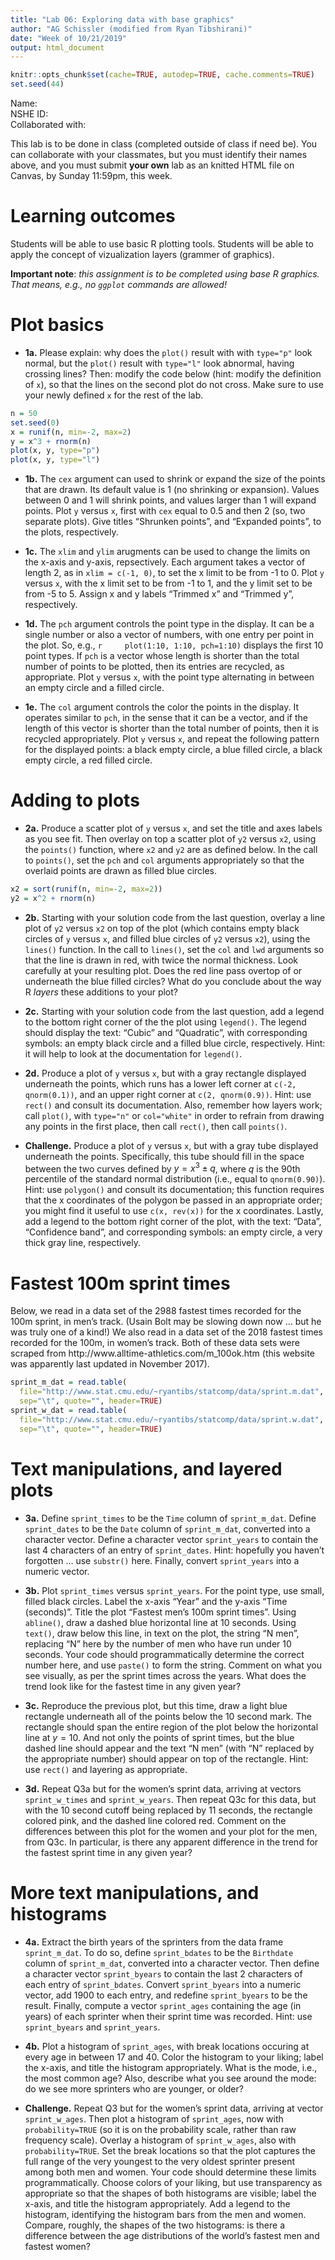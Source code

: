 ```yaml
---
title: "Lab 06: Exploring data with base graphics"
author: "AG Schissler (modified from Ryan Tibshirani)"
date: "Week of 10/21/2019"
output: html_document
---
```


```r
knitr::opts_chunk$set(cache=TRUE, autodep=TRUE, cache.comments=TRUE)
set.seed(44)
```

Name:  
NSHE ID:  
Collaborated with:  

This lab is to be done in class (completed outside of class if need be). You can collaborate with your classmates, but you must identify their names above, and you must submit **your own** lab as an knitted HTML file on Canvas, by Sunday 11:59pm, this week.

Learning outcomes
===

Students will be able to use basic R plotting tools.
Students will be able to apply the concept of vizualization layers (grammer of graphics).

**Important note**: *this assignment is to be completed using base R graphics. That means, e.g., no `ggplot` commands are allowed!*

Plot basics
===

- **1a.** Please explain: why does the `plot()` result with with `type="p"` look normal, but the `plot()` result with `type="l"` look abnormal, having crossing lines? Then: modify the code below (hint: modify the definition of `x`), so that the lines on the second plot do not cross. Make sure to use your newly defined `x` for the rest of the lab.

```r
n = 50
set.seed(0)
x = runif(n, min=-2, max=2)
y = x^3 + rnorm(n)
plot(x, y, type="p")
plot(x, y, type="l")
```

- **1b.** The `cex` argument can used to shrink or expand the size of the points that are drawn. Its default value is 1 (no shrinking or expansion). Values between 0 and 1 will shrink points, and values larger than 1 will expand points. Plot `y` versus `x`, first with `cex` equal to 0.5 and then 2 (so, two separate plots). Give titles "Shrunken points", and "Expanded points", to the plots, respectively.

- **1c.** The `xlim` and `ylim` arugments can be used to change the limits on the x-axis and y-axis, repsectively. Each argument takes a vector of length 2, as in `xlim = c(-1, 0)`, to set the x limit to be from -1 to 0. Plot `y` versus `x`, with the x limit set to be from -1 to 1, and the y limit set to be from -5 to 5. Assign x and y labels "Trimmed x" and "Trimmed y", respectively.

- **1d.** The `pch` argument controls the point type in the display. It can be a single number or also a vector of numbers, with one entry per point in the plot. So, e.g., 
    ```r
    plot(1:10, 1:10, pch=1:10)
    ```
    displays the first 10 point types. If `pch` is a vector whose length is shorter than the total number of points to be plotted, then its entries are recycled, as appropriate. Plot `y` versus `x`, with the point type alternating in between an empty circle and a filled circle. 
    
- **1e.** The `col` argument controls the color the points in the display. It operates similar to `pch`, in the sense that it can be a vector, and if the length of this vector is shorter than the total number of points, then it is recycled appropriately. Plot `y` versus `x`, and repeat the following pattern for the displayed points: a black empty circle, a blue filled circle, a black empty circle, a red filled circle.

Adding to plots
===

- **2a.** Produce a scatter plot of `y` versus `x`, and set the title and axes labels as you see fit. Then overlay on top a scatter plot of `y2` versus `x2`, using the `points()` function, where `x2` and `y2` are as defined below. In the call to `points()`, set the `pch` and `col` arguments appropriately so that the overlaid points are drawn as filled blue circles. 

```r
x2 = sort(runif(n, min=-2, max=2))
y2 = x^2 + rnorm(n)
```

- **2b.** Starting with your solution code from the last question, overlay a line plot of `y2` versus `x2` on top of the plot (which contains empty black circles of `y` versus `x`, and filled blue circles of `y2` versus `x2`), using the `lines()` function. In the call to `lines()`, set the `col` and `lwd` arguments so that the line is drawn in red, with twice the normal thickness. Look carefully at your resulting plot. Does the red line pass overtop of or underneath the blue filled circles? What do you conclude about the way R *layers* these additions to your plot?

- **2c.** Starting with your solution code from the last question, add a legend to the bottom right corner of the the plot using `legend()`. The legend should display the text: "Cubic" and "Quadratic", with corresponding symbols: an empty black circle and a filled blue circle, respectively. Hint: it will help to look at the documentation for `legend()`.

- **2d.** Produce a plot of `y` versus `x`, but with a gray rectangle displayed underneath the points, which runs has a lower left corner at `c(-2, qnorm(0.1))`, and an upper right corner at `c(2, qnorm(0.9))`. Hint: use `rect()` and consult its documentation. Also, remember how layers work; call `plot()`, with `type="n"` or `col="white"` in order to refrain from drawing any points in the first place, then call `rect()`, then call `points()`.

- **Challenge.** Produce a plot of `y` versus `x`, but with a gray tube displayed underneath the points. Specifically, this tube should fill in the space between the two curves defined by $y=x^3 \pm q$, where $q$ is the 90th percentile of the standard normal distribution (i.e., equal to `qnorm(0.90)`). Hint: use `polygon()` and consult its documentation; this function requires that the x coordinates of the polygon be passed in an appropriate order; you might find it useful to use `c(x, rev(x))` for the x coordinates. Lastly, add a legend to the bottom right corner of the plot, with the text: "Data", "Confidence band", and corresponding symbols: an empty circle, a very thick gray line, respectively. 

Fastest 100m sprint times
===

Below, we read in a data set of the 2988 fastest times recorded for the 100m sprint, in men's track. (Usain Bolt may be slowing down now ... but he was truly one of a kind!) We also read in a data set of the 2018 fastest times recorded for the 100m, in women's track. Both of these data sets were scraped from http://www.alltime-athletics.com/m_100ok.htm (this website was apparently last updated in November 2017).

```r
sprint_m_dat = read.table(
  file="http://www.stat.cmu.edu/~ryantibs/statcomp/data/sprint.m.dat", 
  sep="\t", quote="", header=TRUE)
sprint_w_dat = read.table(
  file="http://www.stat.cmu.edu/~ryantibs/statcomp/data/sprint.w.dat", 
  sep="\t", quote="", header=TRUE)
```

Text manipulations, and layered plots
===

- **3a.** Define `sprint_times` to be the `Time` column of `sprint_m_dat`. Define `sprint_dates` to be the `Date` column of `sprint_m_dat`, converted into a character vector. Define a character vector `sprint_years` to contain the last 4 characters of an entry of `sprint_dates`. Hint: hopefully you haven't forgotten ... use `substr()` here. Finally, convert `sprint_years` into a numeric vector.

- **3b.** Plot `sprint_times` versus `sprint_years`. For the point type, use small, filled black circles. Label the x-axis "Year" and the y-axis "Time (seconds)". Title the plot "Fastest men's 100m sprint times". Using `abline()`, draw a dashed blue horizontal line at 10 seconds. Using `text()`, draw below this line, in text on the plot, the string "N men", replacing "N" here by the number of men who have run under 10 seconds. Your code should programmatically determine the correct number here, and use `paste()` to form the string. Comment on what you see visually, as per the sprint times across the years. What does the trend look like for the fastest time in any given year?

- **3c.** Reproduce the previous plot, but this time, draw a light blue rectangle underneath all of the points below the 10 second mark. The rectangle should span the entire region of the plot below the horizontal line at $y=10$. And not only the points of sprint times, but the blue dashed line should appear and the text "N men" (with "N" replaced by the appropriate number) should appear on top of the rectangle. Hint: use `rect()` and layering as appropriate.

- **3d.** Repeat Q3a but for the women's sprint data, arriving at vectors `sprint_w_times` and `sprint_w_years`. Then repeat Q3c for this data, but with the 10 second cutoff being replaced by 11 seconds, the rectangle colored pink, and the dashed line colored red. Comment on the differences between this plot for the women and your plot for the men, from Q3c. In particular, is there any apparent difference in the trend for the fastest sprint time in any given year?

More text manipulations, and histograms
===

- **4a.** Extract the birth years of the sprinters from the data frame `sprint_m_dat`. To do so, define `sprint_bdates` to be the `Birthdate` column of `sprint_m_dat`, converted into a character vector. Then define a character vector `sprint_byears` to contain the last 2 characters of each entry of `sprint_bdates`. Convert `sprint_byears` into a numeric vector, add 1900 to each entry, and redefine `sprint_byears` to be the result. Finally, compute a vector `sprint_ages` containing the age (in years) of each sprinter when their sprint time was recorded. Hint: use `sprint_byears` and `sprint_years`.

- **4b.** Plot a histogram of `sprint_ages`, with break locations occuring at every age in between 17 and 40. Color the histogram to your liking; label the x-axis, and title the histogram appropriately. What is the mode, i.e., the most common age? Also, describe what you see around the mode: do we see more sprinters who are younger, or older? 

- **Challenge.** Repeat Q3 but for the women's sprint data, arriving at vector `sprint_w_ages`. Then plot a histogram of `sprint_ages`, now with `probability=TRUE` (so it is on the probability scale, rather than raw frequency scale). Overlay a histogram of `sprint_w_ages`, also with `probability=TRUE`. Set the break locations so that the plot captures the full range of the very youngest to the very oldest sprinter present among both men and women. Your code should determine these limits programmatically. Choose colors of your liking, but use transparency as appropriate so that the shapes of both histograms are visible; label the x-axis, and title the histogram appropriately. Add a legend to the histogram, identifying the histogram bars from the men and women. Compare, roughly, the shapes of the two histograms: is there a difference between the age distributions of the world's fastest men and fastest women? 
